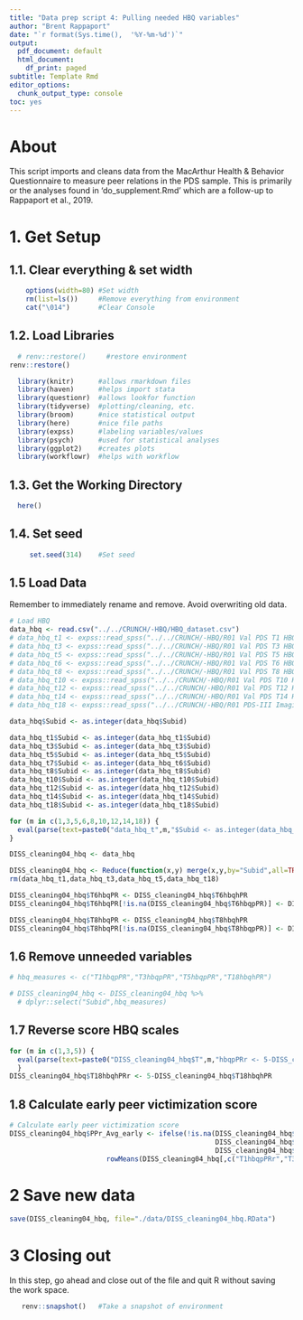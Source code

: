 ```yaml
---
title: "Data prep script 4: Pulling needed HBQ variables"
author: "Brent Rappaport"
date: "`r format(Sys.time(),  '%Y-%m-%d')`"
output:
  pdf_document: default
  html_document:
    df_print: paged
subtitle: Template Rmd
editor_options:
  chunk_output_type: console
toc: yes
---
```


# About
This script imports and cleans data from the MacArthur Health & Behavior Questionnaire to measure peer relations in the PDS sample. This is primarily or the analyses found in 'do_supplement.Rmd' which are a follow-up to Rappaport et al., 2019.

# 1. Get Setup
## 1.1. Clear everything & set width
```r
    options(width=80) #Set width
    rm(list=ls())     #Remove everything from environment
    cat("\014")       #Clear Console
```

## 1.2. Load Libraries
```r
  # renv::restore()     #restore environment
renv::restore()

  library(knitr)      #allows rmarkdown files
  library(haven)      #helps import stata
  library(questionr)  #allows lookfor function
  library(tidyverse)  #plotting/cleaning, etc.
  library(broom)      #nice statistical output
  library(here)       #nice file paths
  library(expss)      #labeling variables/values
  library(psych)      #used for statistical analyses
  library(ggplot2)    #creates plots
  library(workflowr)  #helps with workflow
```

## 1.3. Get the Working Directory
```r
  here()
```

## 1.4. Set seed
```r
     set.seed(314)    #Set seed
```

## 1.5 Load Data
Remember to immediately rename and remove. Avoid overwriting old data.
```r
# Load HBQ
data_hbq <- read.csv("../../CRUNCH/-HBQ/HBQ_dataset.csv")
# data_hbq_t1 <- expss::read_spss("../../CRUNCH/-HBQ/R01 Val PDS T1 HBQ-P CL_BT (10 24 16).sav")
# data_hbq_t3 <- expss::read_spss("../../CRUNCH/-HBQ/R01 Val PDS T3 HBQ-P CL_BT (10 24 16).sav")
# data_hbq_t5 <- expss::read_spss("../../CRUNCH/-HBQ/R01 Val PDS T5 HBQ-P CL_BT (10 24 16).sav")
# data_hbq_t6 <- expss::read_spss("../../CRUNCH/-HBQ/R01 Val PDS T6 HBQ-P CL_BT (10 24 16).sav")
# data_hbq_t8 <- expss::read_spss("../../CRUNCH/-HBQ/R01 Val PDS T8 HBQ-P CL_BT (10 24 16).sav")
# data_hbq_t10 <- expss::read_spss("../../CRUNCH/-HBQ/R01 Val PDS T10 HBQ-P CL_BT (10 24 16).sav")
# data_hbq_t12 <- expss::read_spss("../../CRUNCH/-HBQ/R01 Val PDS T12 HBQ-P CL_BT (10 24 16).sav")
# data_hbq_t14 <- expss::read_spss("../../CRUNCH/-HBQ/R01 Val PDS T14 HBQ-P CL_BT (10 24 16).sav")
# data_hbq_t18 <- expss::read_spss("../../CRUNCH/-HBQ/R01 PDS-III Imaging T18 HBQ-P (9 7 17).sav")

data_hbq$Subid <- as.integer(data_hbq$Subid)

data_hbq_t1$Subid <- as.integer(data_hbq_t1$Subid)
data_hbq_t3$Subid <- as.integer(data_hbq_t3$Subid)
data_hbq_t5$Subid <- as.integer(data_hbq_t5$Subid)
data_hbq_t7$Subid <- as.integer(data_hbq_t6$Subid)
data_hbq_t8$Subid <- as.integer(data_hbq_t8$Subid)
data_hbq_t10$Subid <- as.integer(data_hbq_t10$Subid)
data_hbq_t12$Subid <- as.integer(data_hbq_t12$Subid)
data_hbq_t14$Subid <- as.integer(data_hbq_t14$Subid)
data_hbq_t18$Subid <- as.integer(data_hbq_t18$Subid)

for (m in c(1,3,5,6,8,10,12,14,18)) {
  eval(parse(text=paste0("data_hbq_t",m,"$Subid <- as.integer(data_hbq_t",m,"$Subid)")))
}

DISS_cleaning04_hbq <- data_hbq

DISS_cleaning04_hbq <- Reduce(function(x,y) merge(x,y,by="Subid",all=TRUE),list(data_hbq_t1,data_hbq_t3,data_hbq_t5,data_hbq_t18))
rm(data_hbq_t1,data_hbq_t3,data_hbq_t5,data_hbq_t18)
```

```r
DISS_cleaning04_hbq$T6hbqPR <- DISS_cleaning04_hbq$T6hbqhPR
DISS_cleaning04_hbq$T6hbqPR[!is.na(DISS_cleaning04_hbq$T6hbqpPR)] <- DISS_cleaning04_hbq$T6hbqpPR[!is.na(DISS_cleaning04_hbq$T6hbqpPR)] 

DISS_cleaning04_hbq$T8hbqPR <- DISS_cleaning04_hbq$T8hbqhPR
DISS_cleaning04_hbq$T8hbqPR[!is.na(DISS_cleaning04_hbq$T8hbqpPR)] <- DISS_cleaning04_hbq$T8hbqpPR[!is.na(DISS_cleaning04_hbq$T8hbqpPR)] 
```

## 1.6 Remove unneeded variables
```r
# hbq_measures <- c("T1hbqpPR","T3hbqpPR","T5hbqpPR","T18hbqhPR")

# DISS_cleaning04_hbq <- DISS_cleaning04_hbq %>%
  # dplyr::select("Subid",hbq_measures)
```

## 1.7 Reverse score HBQ scales
```r
for (m in c(1,3,5)) { 
  eval(parse(text=paste0("DISS_cleaning04_hbq$T",m,"hbqpPRr <- 5-DISS_cleaning04_hbq$T",m,"hbqpPR"))) 
  }
DISS_cleaning04_hbq$T18hbqhPRr <- 5-DISS_cleaning04_hbq$T18hbqhPR
```

## 1.8 Calculate early peer victimization score
```r
# Calculate early peer victimization score
DISS_cleaning04_hbq$PPr_Avg_early <- ifelse(!is.na(DISS_cleaning04_hbq$T1hbqpPRr | 
                                                   DISS_cleaning04_hbq$T3hbqpPRr | 
                                                   DISS_cleaning04_hbq$T5hbqpPRr),
                        rowMeans(DISS_cleaning04_hbq[,c("T1hbqpPRr","T3hbqpPRr","T5hbqpPRr")], na.rm=T),NA)
```

# 2 Save new data
```r
save(DISS_cleaning04_hbq, file="./data/DISS_cleaning04_hbq.RData")
```

# 3 Closing out
  In this step, go ahead and close out of the file and quit R without saving  
  the work space.
```r
   renv::snapshot()   #Take a snapshot of environment
```

